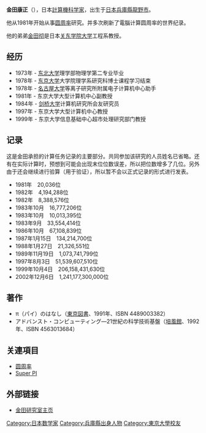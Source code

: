 '''金田康正'''（{{bd|1949年|3=2020年|4=2月11日|catIdx=Kanada}}），日本[[計算機科学家|計算機科学家]]，出生于[[日本|日本]][[兵庫縣|兵庫縣]][[龍野市|龍野市]]。

他从1981年开始从事[[圆周率|圆周率]]研究。并多次刷新了電腦计算圆周率的世界纪录。

他的弟弟[[金田彻|金田彻]]是日本[[关东学院大学|关东学院大学]]工程系教授。

==经历==

*1973年 - [[东北大学|东北大学]]理学部物理学第二专业毕业
*1978年 - [[东京大学|东京大学]]大学院理学系研究科博士课程学习结束
*1978年 - [[名古屋大学|名古屋大学]]等离子研究所附属电子计算机中心助手
*1981年 - 东京大学大型计算机中心副教授
*1984年 - [[剑桥大学|剑桥大学]]计算机研究所会友研究员
*1997年 - 东京大学大型计算机中心教授
*1999年 - 东京大学信息基础中心超市处理研究部门教授


==记录==

这是金田承担的计算任务记录的主要部分。共同参加该研究的人员姓名已省略。还有在实际计算时，预想到可能会出现末位位数误差，所以把位数增多了几位。另外由于还会继续进行验算（用于验证），所以暂不会以正式记录的形式进行发表。

* 1981年　20,036位
* 1982年　4,194,288位
* 1982年　8,388,576位
* 1983年10月　16,777,206位
* 1983年10月　10,013,395位
* 1983年9月　33,554,414位
* 1986年10月　67,108,839位
* 1987年1月15日　134,214,700位
* 1988年1月27日　21,326,551位
* 1989年11月19日　1,073,741,799位
* 1997年8月3日　51,539,607,510位
* 1999年10月4日　206,158,431,630位
* 2002年12月6日　1,241,177,300,000位

== 著作==

* π（パイ）のはなし（[[東京図書|東京図書]]、1991年、ISBN 4489003382）
* アドバンスト・コンピューティング―21世紀の科学技術基盤（[[培風館|培風館]]、1992年、ISBN 4563013684）


== 关連項目 ==
* [[圆周率|圆周率]]
* [[Super_PI|Super PI]]

== 外部链接==
*[https://web.archive.org/web/20070610210655/http://www.super-computing.org/index-j.html 金田研究室主页] {{ja}}

{{Authority control}}
{{DEFAULTSORT: Kanada Yasumasa}}
[[Category:日本数学家|Category:日本数学家]]
[[Category:兵庫縣出身人物|Category:兵庫縣出身人物]]
[[Category:東京大學校友|Category:東京大學校友]]